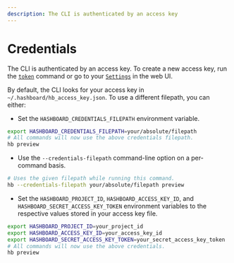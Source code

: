 ```yaml
---
description: The CLI is authenticated by an access key
---
```


# Credentials

The CLI is authenticated by an access key. To create a new access key, run the [`token`](/docs/data-ops/cli/v3/token) command or go to
your [`Settings`](https://hashboard.com/app/p/settings#access_keys) in the web UI.

By default, the CLI looks for your access key in `~/.hashboard/hb_access_key.json`. To use a different filepath, you can either:

- Set the `HASHBOARD_CREDENTIALS_FILEPATH` environment variable.

```bash copy
export HASHBOARD_CREDENTIALS_FILEPATH=your/absolute/filepath
# All commands will now use the above credentials filepath.
hb preview
```

- Use the `--credentials-filepath` command-line option on a per-command basis.

```bash copy
# Uses the given filepath while running this command.
hb --credentials-filepath your/absolute/filepath preview
```

- Set the `HASHBOARD_PROJECT_ID`, `HASHBOARD_ACCESS_KEY_ID`, and `HASHBOARD_SECRET_ACCESS_KEY_TOKEN` environment variables to the respective values stored in your access key file.

```bash copy
export HASHBOARD_PROJECT_ID=your_project_id
export HASHBOARD_ACCESS_KEY_ID=your_access_key_id
export HASHBOARD_SECRET_ACCESS_KEY_TOKEN=your_secret_access_key_token
# All commands will now use the above credentials.
hb preview
```
